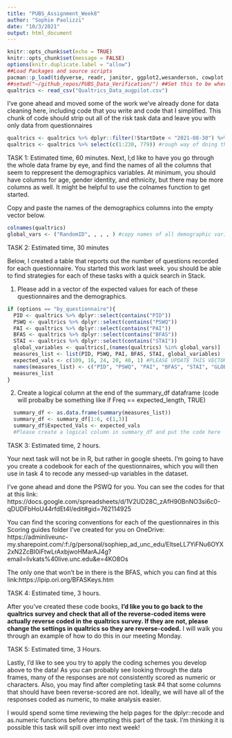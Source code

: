 ```yaml
---
title: "PUBS_Assignment_Week8"
author: "Sophie Paolizzi"
date: "10/3/2021"
output: html_document
---
```


```r
knitr::opts_chunk$set(echo = TRUE)
knitr::opts_chunk$set(message = FALSE)
options(knitr.duplicate.label = "allow")
##Load Packages and source scripts
pacman::p_load(tidyverse, readr, janitor, ggplot2,wesanderson, cowplot, flextable, plotly)
##setwd("~/github_repos/PUBS_Data_Verification/") ##Set this to be whereever you're storing the data
qualtrics <- read_csv("Qualtrics_Data_augpilot.csv")
```

I've gone ahead and moved some of the work we've already done for data cleaning here, including code that you write and code that I simplified. This chunk of code should strip out all of the risk task data and leave you with only data from questionnaires

```r
qualtrics <- qualtrics %>% dplyr::filter(!StartDate < "2021-08-30") %>% dplyr::filter(Progress == "100")
qualtrics <- qualtrics %>% select(c(1:230, 779)) #rough way of doing this but it works
```

TASK 1: Estimated time, 60 minutes. 
Next, I;d like to have you go through the whole data frame by eye, and find the names of all the columns that seem to reppresent the demographics variables. At minimum, you should have columns for age, gender identity, and ethnicity, but there may be more columns as well. It might be helpful to use the colnames function to get started. 

Copy and paste the names of the demographics columns into the empty vector below. 
```r
colnames(qualtrics)
global_vars <- ("RandomID", , , , ) #copy names of all demographic variables in here.

```

TASK 2: Estimated time, 30 minutes 

Below, I created a table that reports out the number of questions recorded for each questionnaire. You started this work last week. you should be able to find strategies for each of these tasks with a quick search in Stack. 

1. Please add in a vector of the expected values for each of these questionnaires and the demographics. 


```r
if (options == "by_questionnaire"){
  PID <- qualtrics %>% dplyr::select(contains("PID"))
  PSWQ <- qualtrics %>% dplyr::select(contains("PSWQ"))
  PAI <- qualtrics %>% dplyr::select(contains("PAI"))
  BFAS <- qualtrics %>% dplyr::select(contains("BFAS"))
  STAI <- qualtrics %>% dplyr::select(contains("STAI"))
  global_variables <- qualtrics[,(names(qualtrics) %in% global_vars)]
  measures_list <- list(PID, PSWQ, PAI, BFAS, STAI, global_variables)
  expected_vals <- c(109, 16, 24, 20, 40, 1) #PLEASE UPDATE THIS VECTOR WITH YOUR EXPECTED COUNT
  names(measures_list) <- c("PID", "PSWQ", "PAI", "BFAS", "STAI", "GLOBAL")
  measures_list
}
```

2. Create a logical column at the end of the summary_df dataframe (code will probalby be something like if Freq == expected_length, TRUE)

```r
  summary_df <- as.data.frame(summary(measures_list))
  summary_df <- summary_df[1:6, c(1,3)]
  summary_df$Expected_Vals <- expected_vals 
  #Please create a logical column in summary_df and put the code here
```

TASK 3: Estimated time, 2 hours. 

Your next task will not be in R, but rather in google sheets. I'm going to have you create a codebook for each of the questionnaires, which you will then use in task 4 to recode any messed-up variables in the dataset. 

I've gone ahead and done the PSWQ for you. You can see the codes for that at this link: https://docs.google.com/spreadsheets/d/1V2UD28C_zAfH90BnNO3si6c0-qDUDFbHoU44rfdEt4I/edit#gid=762114925 

You can find the scoring conventions for each of the questionnaires in this Scoring guides folder I've created for you on OneDrive: https://adminliveunc-my.sharepoint.com/:f:/g/personal/sophiep_ad_unc_edu/EltseLL7YiFNu6OYX2xN2ZcBI0iFtwLrAxbjwoHMarAJ4g?email=livkats%40live.unc.edu&e=4KO8Os

The only one that won't be in there is the BFAS, which you can find at this link:https://ipip.ori.org/BFASKeys.htm


TASK 4: Estimated time, 3 hours.

After you've created these code books, **I'd like you to go back to the qualtrics survey and check that all of the reverse-coded items were actually reverse coded in the qualtrics survey. If they are not, please change the settings in qualtrics so they are reverse-coded.** I will walk you through an example of  how to do this in our meeting Monday. 

TASK 5: Estimated time, 3 Hours. 

Lastly, I'd like to see you try to apply the coding schemes you develop above to the data! As you can probably see looking through the data frames, many of the responses are not consistently scored as numeric or characters. Also, you may find after completing task #4 that some columns that should have been reverse-scored are not. Ideally, we will have all of the responses coded as numeric, to make analysis easier. 

I would spend some time reviewing the help pages for the dplyr::recode and as.numeric functions before attempting this part of the task. I'm thinking it is possible this task will spill over into next week!

```r


```



